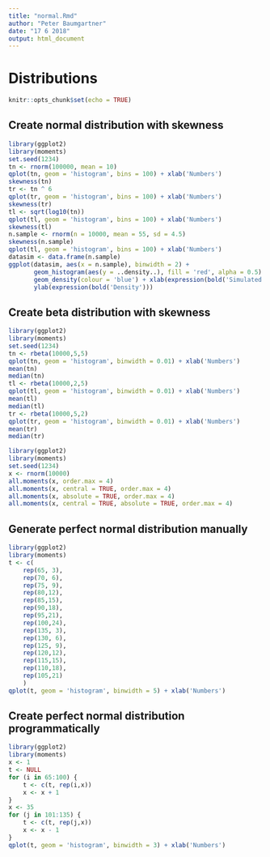 ```yaml
---
title: "normal.Rmd"
author: "Peter Baumgartner"
date: "17 6 2018"
output: html_document
---
```


# Distributions

```r
knitr::opts_chunk$set(echo = TRUE)
```


## Create normal distribution with skewness


```r
library(ggplot2)
library(moments)
set.seed(1234)
tn <- rnorm(100000, mean = 10)
qplot(tn, geom = 'histogram', bins = 100) + xlab('Numbers')
skewness(tn)
tr <- tn ^ 6
qplot(tr, geom = 'histogram', bins = 100) + xlab('Numbers')
skewness(tr)
tl <- sqrt(log10(tn))
qplot(tl, geom = 'histogram', bins = 100) + xlab('Numbers')
skewness(tl)
n.sample <- rnorm(n = 10000, mean = 55, sd = 4.5)
skewness(n.sample)
qplot(tl, geom = 'histogram', bins = 100) + xlab('Numbers')
datasim <- data.frame(n.sample)
ggplot(datasim, aes(x = n.sample), binwidth = 2) + 
       geom_histogram(aes(y = ..density..), fill = 'red', alpha = 0.5) + 
       geom_density(colour = 'blue') + xlab(expression(bold('Simulated Samples'))) + 
       ylab(expression(bold('Density')))
```

## Create beta distribution with skewness

```r
library(ggplot2)
library(moments)
set.seed(1234)
tn <- rbeta(10000,5,5)
qplot(tn, geom = 'histogram', binwidth = 0.01) + xlab('Numbers')
mean(tn)
median(tn)
tl <- rbeta(10000,2,5)
qplot(tl, geom = 'histogram', binwidth = 0.01) + xlab('Numbers')
mean(tl)
median(tl)
tr <- rbeta(10000,5,2)
qplot(tr, geom = 'histogram', binwidth = 0.01) + xlab('Numbers')
mean(tr)
median(tr)
```

```r
library(ggplot2)
library(moments)
set.seed(1234)
x <- rnorm(10000)
all.moments(x, order.max = 4)
all.moments(x, central = TRUE, order.max = 4)
all.moments(x, absolute = TRUE, order.max = 4)
all.moments(x, central = TRUE, absolute = TRUE, order.max = 4)
```

## Generate perfect normal distribution manually

```r
library(ggplot2)
library(moments)
t <- c(
    rep(65, 3),
    rep(70, 6),
    rep(75, 9),
    rep(80,12),
    rep(85,15),
    rep(90,18),
    rep(95,21),
    rep(100,24),
    rep(135, 3),
    rep(130, 6),
    rep(125, 9),
    rep(120,12),
    rep(115,15),
    rep(110,18),
    rep(105,21)
    )
qplot(t, geom = 'histogram', binwidth = 5) + xlab('Numbers')
```

## Create perfect normal distribution programmatically

```r
library(ggplot2)
library(moments)
x <- 1
t <- NULL
for (i in 65:100) {
    t <- c(t, rep(i,x))
    x <- x + 1
}
x <- 35
for (j in 101:135) {
    t <- c(t, rep(j,x))
    x <- x - 1
}
qplot(t, geom = 'histogram', binwidth = 3) + xlab('Numbers')
```
